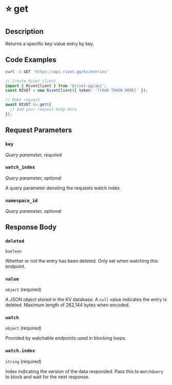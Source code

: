 
# ⭐️ get

<ExperimentalFeature />

## Description

Returns a specific key-value entry by key.

## Code Examples

<CodeGroup title='Request' tag='GET' label='https://api.rivet.gg/kv/entries'>

```bash {{ "title": "cURL" }}
curl -X GET 'https://api.rivet.gg/kv/entries'
```

```ts
// Create Rivet client
import { RivetClient } from '@rivet-gg/api';
const RIVET = new RivetClient({ token: '[YOUR TOKEN HERE]' });

// Make request
await RIVET.kv.get({
  // Add your request body here
});
```

</CodeGroup>

## Request Parameters

### `key`

_Query parameter, required_

### `watch_index`

_Query parameter, optional_

A query parameter denoting the requests watch index.

### `namespace_id`

_Query parameter, optional_

## Response Body

### `deleted`

`boolean`

Whether or not the entry has been deleted. Only set when watching this endpoint.

### `value`

`object` (required)

A JSON object stored in the KV database.
A `null` value indicates the entry is deleted.
Maximum length of 262,144 bytes when encoded.

### `watch`

`object` (required)

Provided by watchable endpoints used in blocking loops.

### `watch.index`

`string` (required)

Index indicating the version of the data responded.
Pass this to `WatchQuery` to block and wait for the next response.
